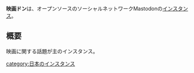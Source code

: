 {{Infobox instance
| Name          = 映画ドン
| Domain        = https://eigadon.net/
| Admin         = [https://dtp-mstdn.jp/@noellabo のえる]
| Country       = 日本
| Start         = 2017年4月23日
| Kifu          = 不明
| Alias         = 不明
}}'''映画ドン'''は、オープンソースのソーシャルネットワークMastodonの[[インスタンス]]。

== 概要 ==
映画に関する話題が主のインスタンス。

[[category:日本のインスタンス]]
{{DEFAULTSORT:eigadon}}